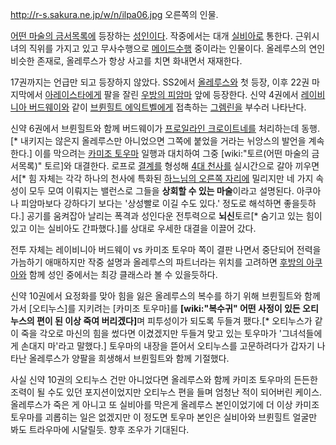 
http://r-s.sakura.ne.jp/w/n/ilpa06.jpg
오른쪽의 인물.

[[어떤 마술의 금서목록]]에 등장하는 [[성인]]이다. 작중에서는 대개 [[실비아]]로 통한다. 근위시녀의 직위를 가지고 있고 무사수행으로 [[메이드]]수행 중이라는 인물이다. 올레루스의 연인 비슷한 존재로, 올레루스가 항상 사고를 치면 화내면서 재재한다.

17권까지는 언급만 되고 등장하지 않았다. SS2에서 [[올레루스]]와 첫 등장, 이후 22권 마지막에서 [[아레이스타]]에게 팔을 잘린 [[우방의 피암마]] 앞에 등장한다. 신약 4권에서 [[레이비니아 버드웨이]]와 같이 [[브륀힐트 에익트벨]]에게 접촉하는 [[그렘린]]을 부수러 나타난다.

신약 6권에서 브륀힐트와 함께 버드웨이가 [[프로일라인 크로이트네]]를 처리하는데 동행.[* 내키지는 않은지 올레루스만 아니었으면 그쪽에 붙었을 거라는 뉘앙스의 발언을 계속한다.] 이를 막으려는 [[카미조 토우마]] 일행과 대치하여 그중 [wiki:"토르(어떤 마술의 금서목록)" 토르]와 대결한다. 로프로 [[결계]]를 형성해 [[4대 천사]]를 실시간으로 갈아 끼우면서[* 힘 자체는 각각 하나의 천사에 특화된 [[하느님의 오른쪽 자리]]에 밀리지만 네 가지 속성이 모두 모여 이뤄지는 밸런스로 그들을 '''상회할 수 있는 마술'''이라고 설명된다. 아쿠아나 피암마보다 강하다기 보다는 '상성빨로 이길 수도 있다.' 정도로 해석하면 좋을듯하다.] 공기를 움켜잡아 날리는 폭격과 성인다운 전투력으로 '''뇌신'''토르[* 숨기고 있는 힘이 있고 이는 실비아도 간파했다.]를 상대로 우세한 대결을 이끌어 갔다. 

전투 자체는 레이비니아 버드웨이 vs 카미조 토우마 쪽이 결판 나면서 중단되어 전력을 가늠하기 애매하지만 작중 설명과 올레루스의 파트너라는 위치를 고려하면 [[후방의 아쿠아]]와 함께 성인 중에서는 최강 클래스라 볼 수 있을듯하다.  

신약 10권에서 요정화를 맞아 힘을 잃은 올레루스의 복수를 하기 위해 브륀힐트와 함께 가서 [오티누스]를 지키려는 [카미조 토우마]를 '''[wiki:"복수귀" 어떤 사정이 있든 오티누스의 편이 된 이상 죽여 버리겠다]'''며 피투성이가 되도록 두들겨 팼다.[* 오티누스가 같이 죽을 각오로 마신의 힘을 썼다면 이겼겠지만 두들겨 맞고 있는 토우마가 '그녀석들에게 손대지 마'라고 말했다.] 토우마의 내장을 뜯어서 오티누스를 고문하려다가 갑자기 나타난 올레루스가 양팔을 희생해서 브륀힐트와 함께 기절했다.

사실 신약 10권의 오티누스 건만 아니었다면 올레루스와 함께 카미조 토우마의 든든한 조력이 될 수도 있던 포지션이었지만
오티누스 편을 들며 엄청난 적이 되어버린 케이스. 올레루스가 죽은 게 아니고 또 실비아를 막은게 올레루스 본인이었기에
더 이상 카미조 토우마를 괴롭히는 일은 없겠지만 이 정도면 토우마 본인은 실비아와 브륀힐트 얼굴만 봐도 트라우마에 시달릴듯. 향후 조우가 기대된다.

